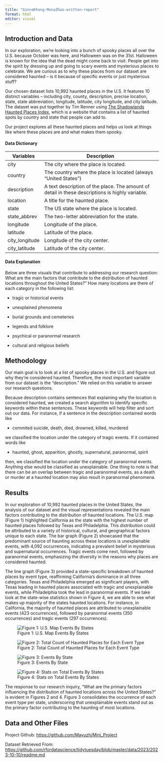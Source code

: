 ```yaml
---
title: "GinnaKhang-MonaZhao-written-report"
format: html
editor: visual
---
```


## Introduction and Data

In our exploration, we're looking into a bunch of spooky places all over the U.S. because October was here, and Halloween was on the 31st. Halloween is known for the idea that the dead might come back to visit. People get into the spirit by dressing up and going to scary events and mysterious places to celebrate. We are curious as to why these places from our dataset are considered haunted -- is it because of specific events or just mysterious stuff?

Our chosen dataset lists 10,992 haunted places in the U.S. It features 10 distinct variables -- including city, county, description, precise location, state, state abbreviation, longitude, latitude, city longitude, and city latitude. The dataset was put together by Tim Renner using [The Shadowlands Haunted Places Index](https://theshadowlands.net/places/), which is a website that contains a list of haunted spots by country and state that people can add to.

Our project explores all these haunted places and helps us look at things like where these places are and what makes them spooky.

#### Data Dictionary

| Variables      | Description                                                                                     |
|---------------|---------------------------------------------------------|
| city           | The city where the place is located.                                                            |
| country        | The country where the place is located (always "United States")                                 |
| description    | A text description of the place. The amount of detail in these descriptions is highly variable. |
| location       | A title for the haunted place.                                                                  |
| state          | The US state where the place is located.                                                        |
| state_abbrev   | The two-letter abbreviation for the state.                                                      |
| longitude      | Longitude of the place.                                                                         |
| latitude       | Latitude of the place.                                                                          |
| city_longitude | Longitude of the city center.                                                                   |
| city_latitude  | Latitude of the city center.                                                                    |

#### Data Explanation

Below are three visuals that contribute to addressing our research question: What are the main factors that contribute to the distribution of haunted locations throughout the United States?" How many locations are there of each category in the following list:

-   tragic or historical events

-   unexplained phenomena

-   burial grounds and cemeteries

-   legends and folklore

-   psychical or paranormal research

-   cultural and religious beliefs

## Methodology

Our main goal is to look at a list of spooky places in the U.S. and figure out why they're considered haunted. Therefore, the most important variable from our dataset is the "description." We relied on this variable to answer our research questions.

Because description contains sentences that explaining why the location is considered haunted, we created a search algorithm to identify specific keywords within these sentences. These keywords will help filter and sort out our data. For instance, if a sentence in the description contained words like

-   commited suicide, death, died, drowned, killed, murdered

we classified the location under the category of tragic events. If it contained words like

-   haunted, ghost, apparition, ghostly, supernatural, paranormal, spirit

then, we classified the location under the category of paranormal events. Anything else would be classified as unexplainable. One thing to note is that there can be an overlap between tragic and paranormal events, as a death or murder at a haunted location may also result in paranormal phenomena.

## Results

In our exploration of 10,992 haunted places in the United States, the analysis of our dataset and the visual representations revealed the main factors contributing to the distribution of haunted locations. The U.S. map (Figure 1) highlighted California as the state with the highest number of haunted places followed by Texas and Philadelphia. This distribution could be attributed to a variety of historical, cultural, and geographical factors unique to each state. The bar graph (Figure 2) showcased that the predominant source of haunting across these locations is unexplainable events, with 4,092 occurrences, indicating a prevalent belief in mysterious and supernatural occurrences. Tragic events come next, followed by paranormal events, emphasizing the diversity in the reasons why places are considered haunted.

The line graph (Figure 3) provided a state-specific breakdown of haunted places by event type, reaffirming California's dominance in all three categories. Texas and Philadelphia emerged as significant players, with Texas leading in haunted places associated with tragic and unexplainable events, while Philadelphia took the lead in paranormal events. If we take look at the state-wise statistics shown in Figure 4, we are able to see what makes up majority of the states haunted locations. For instance, in California, the majority of haunted places are attributed to unexplainable events (423 occurrences), followed by paranormal events (350 occurrences) and tragic events (297 occurrences).

![Figure 1: U.S. Map Events By States](images/US-map-by-states-01.png){alt="Figure 1: U.S. Map Events By States"}

![Figure 2: Total Count of Haunted Places for Each Event Type](images/US-total-count-of-events-01.png){alt="Figure 2: Total Count of Haunted Places for Each Event Type"}

![Figure 3: Events By State](images/US-events-by-states.png){alt="Figure 3: Events By State"}

![Figure 4: Stats on Total Events By States](images/US-stacked-barplot-events-by-states.png)

The response to our research inquiry, "What are the primary factors influencing the distribution of haunted locations across the United States?" is evident in Figures 2 and 4. Figure 3 consolidates the occurrence of each event type per state, underscoring that unexplainable events stand out as the primary factor contributing to the haunting of most locations.

## Data and Other Files

Project Github: <https://github.com/Mayuzh/Mini_Project>

Dataset Retrieved From: <https://github.com/rfordatascience/tidytuesday/blob/master/data/2023/2023-10-10/readme.md>
